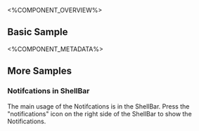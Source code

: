 
<%COMPONENT_OVERVIEW%>

## Basic Sample
<Basic />

<%COMPONENT_METADATA%>

## More Samples

### Notifcations in ShellBar
The main usage of the Notifcations is in the ShellBar.
Press the "notifications" icon on the right side of the ShellBar to show the Notifications.

<InShellBar />